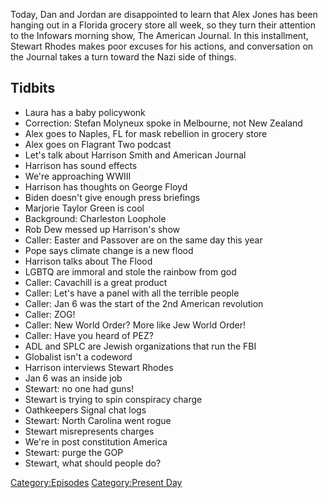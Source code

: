 {{Episode
    | title           = March 10, 2021
    | caption         = [https://knowledgefight.libsyn.com/539-march-10-2021 Listen to this episode on Libsyn]
    | episodeNumber   = 539
    | length          = 01:26:10
    | airDate         = March 12, 2021
    | coverageDate    = March 10, 2021
    | episodeType     = [[:Category:Present Day|Present Day]]
    | appearance      = [[Harrison Smith]], [[George Floyd]], [[Marjorie Taylor Green]], [[Rob Dew]], [[Stewart Rhodes]]
    | previousEpisode = [[538: March 2, 2021]]
    | nextEpisode     = [[540: March 15-16, 2021]]
}}

{{Stub}}

Today, Dan and Jordan are disappointed to learn that Alex Jones has been hanging out in a Florida grocery store all week, so they turn their attention to the Infowars morning show, The American Journal. In this installment, Stewart Rhodes makes poor excuses for his actions, and conversation on the Journal takes a turn toward the Nazi side of things.

==Tidbits==

*Laura has a baby policywonk
*Correction: Stefan Molyneux spoke in Melbourne, not New Zealand
*Alex goes to Naples, FL for mask rebellion in grocery store
*Alex goes on Flagrant Two podcast
*Let's talk about Harrison Smith and American Journal
*Harrison has sound effects
*We're approaching WWIII
*Harrison has thoughts on George Floyd
*Biden doesn't give enough press briefings
*Marjorie Taylor Green is cool
*Background: Charleston Loophole
*Rob Dew messed up Harrison's show
*Caller: Easter and Passover are on the same day this year
*Pope says climate change is a new flood
*Harrison talks about The Flood
*LGBTQ are immoral and stole the rainbow from god
*Caller: Cavachill is a great product
*Caller: Let's have a panel with all the terrible people
*Caller: Jan 6 was the start of the 2nd American revolution
*Caller: ZOG!
*Caller: New World Order? More like Jew World Order!
*Caller: Have you heard of PEZ?
*ADL and SPLC are Jewish organizations that run the FBI
*Globalist isn't a codeword
*Harrison interviews Stewart Rhodes
*Jan 6 was an inside job
*Stewart: no one had guns!
*Stewart is trying to spin conspiracy charge
*Oathkeepers Signal chat logs
*Stewart: North Carolina went rogue
*Stewart misrepresents charges
*We're in post constitution America
*Stewart: purge the GOP
*Stewart, what should people do?

[[Category:Episodes]]
[[Category:Present Day]]